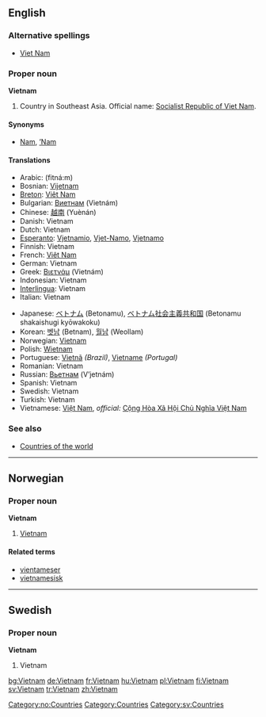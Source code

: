 {{see2|Viet Nam|Việt Nam}}
==English==

===Alternative spellings===
*[[Viet Nam]]

===Proper noun===
'''Vietnam'''

# Country in Southeast Asia. Official name: [[Socialist Republic of Viet Nam]].

====Synonyms====
*[[Nam]], [['Nam|’Nam]]

====Translations====
{{top}}
*Arabic: {{ARchar|[[فيتنام]]}} (fitná:m) {{m}}
*Bosnian: [[Vijetnam]] {{m}}
*[[Breton]]: [[Viêt Nam]]
*Bulgarian: [[Виетнам]] (Vietnám) {{m}}
*Chinese: [[越南]] (Yuènán)
*Danish: Vietnam
*Dutch: Vietnam
*[[Esperanto]]: [[Vjetnamio]], [[Vjet-Namo]], [[Vjetnamo]]
*Finnish: Vietnam
*French: [[Viêt Nam]]
*German: Vietnam
*Greek: [[Βιετνάμ]] (Vietnám) {{n}}
*Indonesian: Vietnam
*[[Interlingua]]: Vietnam
*Italian: Vietnam
{{mid}}
*Japanese: [[ベトナム]] (Betonamu), [[ベトナム]][[社会主義]][[共和国]] (Betonamu shakaishugi kyōwakoku)
*Korean: [[벳남]] (Betnam), [[월남]] (Weollam)
*Norwegian: [[#Norwegian|Vietnam]]
*Polish: [[Wietnam]] {{m}}
*Portuguese: [[Vietnã]] ''(Brazil)'', [[Vietname]] ''(Portugal)'' {{m}}
*Romanian: Vietnam {{n}}
*Russian: [[Вьетнам]] (V’jetnám) {{m}}
*Spanish: Vietnam {{m}}
*Swedish: Vietnam
*Turkish: Vietnam
*Vietnamese: [[Việt Nam]], ''official:'' [[w:vi:Việt Nam|Cộng Hòa Xã Hội Chủ Nghĩa Việt Nam]]
{{bottom}}

===See also===
*[[Countries of the world]]

----

==Norwegian==
===Proper noun===
[[Category:no:Countries]]
'''Vietnam'''
#[[#English|Vietnam]]
====Related terms====
*[[vientameser]]
*[[vietnamesisk]]

----
==Swedish==
===Proper noun===
'''Vietnam'''

#Vietnam

[[Category:Countries]]
[[Category:sv:Countries]]

[[bg:Vietnam]]
[[de:Vietnam]]
[[fr:Vietnam]]
[[hu:Vietnam]]
[[pl:Vietnam]]
[[fi:Vietnam]]
[[sv:Vietnam]]
[[tr:Vietnam]]
[[zh:Vietnam]]